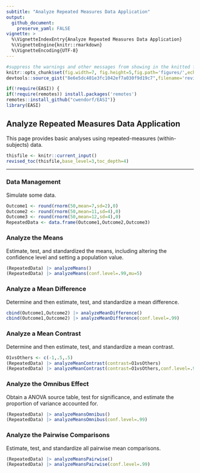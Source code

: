 ```yaml
---
subtitle: "Analyze Repeated Measures Data Application"
output:
  github_document:
    preserve_yaml: FALSE
vignette: >
  %\VignetteIndexEntry{Analyze Repeated Measures Data Application}
  %\VignetteEngine{knitr::rmarkdown}
  %\VignetteEncoding{UTF-8}
---
```


```r
#suppress the warnings and other messages from showing in the knitted file.
knitr::opts_chunk$set(fig.width=7, fig.height=5,fig.path='figures/',echo=TRUE,warning=FALSE,message=FALSE)
devtools::source_gist("8e6e5dc401e3fc1042ef7a030f9d19c7",filename='revised_toc.R')
```

```r
if(!require(EASI)) {
if(!require(remotes)) install.packages('remotes')
remotes::install_github("cwendorf/EASI")}
library(EASI)
```

## Analyze Repeated Measures Data Application

This page provides basic analyses using repeated-measures (within-subjects) data.

```r
thisfile <- knitr::current_input()
revised_toc(thisfile,base_level=3,toc_depth=4)
```

---

### Data Management

Simulate some data.
```r
Outcome1 <- round(rnorm(50,mean=7,sd=2),0)
Outcome2 <- round(rnorm(50,mean=11,sd=4),0)
Outcome3 <- round(rnorm(50,mean=12,sd=4),0)
RepeatedData <- data.frame(Outcome1,Outcome2,Outcome3)
```

### Analyze the Means

Estimate, test, and standardized the means, including altering the confidence level and setting a population value.
```r
(RepeatedData) |> analyzeMeans()
(RepeatedData) |> analyzeMeans(conf.level=.99,mu=5)
```

### Analyze a Mean Difference

Determine and then estimate, test, and standardize a mean difference.
```r
cbind(Outcome1,Outcome2) |> analyzeMeanDifference()
cbind(Outcome1,Outcome2) |> analyzeMeanDifference(conf.level=.99)
```

### Analyze a Mean Contrast

Determine and then estimate, test, and standardize a mean contrast.
```r
O1vsOthers <- c(-1,.5,.5)
(RepeatedData) |> analyzeMeanContrast(contrast=O1vsOthers)
(RepeatedData) |> analyzeMeanContrast(contrast=O1vsOthers,conf.level=.99)
```

### Analyze the Omnibus Effect

Obtain a ANOVA source table, test for significance, and estimate the proportion of variance accounted for.
```r
(RepeatedData) |> analyzeMeansOmnibus()
(RepeatedData) |> analyzeMeansOmnibus(conf.level=.99)
```

### Analyze the Pairwise Comparisons

Estimate, test, and standardize all pairwise mean comparisons.
```r
(RepeatedData) |> analyzeMeansPairwise()
(RepeatedData) |> analyzeMeansPairwise(conf.level=.99)
```
